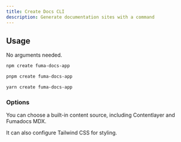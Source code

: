 ```yaml
---
title: Create Docs CLI
description: Generate documentation sites with a command
---
```


## Usage

No arguments needed.

<InstallTabs>
<Tab value="npm">

```bash
npm create fuma-docs-app
```

</Tab>
<Tab value="pnpm">

```bash
pnpm create fuma-docs-app
```

</Tab>
<Tab value="yarn">

```bash
yarn create fuma-docs-app
```

</Tab>
</InstallTabs>

### Options

You can choose a built-in content source, including Contentlayer and Fumadocs MDX.

It can also configure Tailwind CSS for styling.
